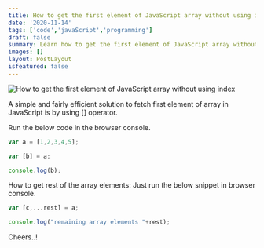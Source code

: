 ```yaml
---
title: How to get the first element of JavaScript array without using index
date: '2020-11-14'
tags: ['code','javaScript','programming']
draft: false
summary: Learn how to get the first element of JavaScript array without using index 
images: []
layout: PostLayout
isfeatured: false
---
```


![How to get the first element of JavaScript array without using index](https://1.bp.blogspot.com/-JXekJcN3tdo/X6_JuPfTvyI/AAAAAAAAADY/cfWUC3c-R2s283SjhhDID2l4N6O_fGnRwCLcBGAsYHQ/w640-h326/get-first-element-of-javascript-array.jpg)

A simple and fairly efficient solution to fetch first element of array in JavaScript is by using [] operator.

Run the below code in the browser console.

```JavaScript
var a = [1,2,3,4,5];

var [b] = a;

console.log(b);
```

How to get rest of the array elements: Just run the below snippet in browser console.

```JavaScript
var [c,...rest] = a;

console.log("remaining array elements "+rest);
```

Cheers..!